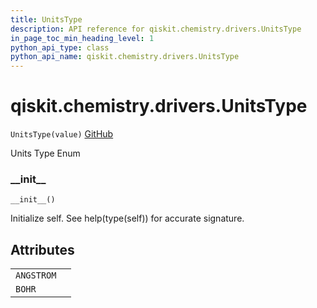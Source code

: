 ```yaml
---
title: UnitsType
description: API reference for qiskit.chemistry.drivers.UnitsType
in_page_toc_min_heading_level: 1
python_api_type: class
python_api_name: qiskit.chemistry.drivers.UnitsType
---
```


<span id="qiskit-chemistry-drivers-unitstype" />

# qiskit.chemistry.drivers.UnitsType

<span id="qiskit.chemistry.drivers.UnitsType" />

`UnitsType(value)` [GitHub](https://github.com/qiskit-community/qiskit-aqua/tree/stable/0.8/qiskit/chemistry/drivers/units_type.py "view source code")

Units Type Enum

### \_\_init\_\_

<span id="qiskit.chemistry.drivers.UnitsType.__init__" />

`__init__()`

Initialize self. See help(type(self)) for accurate signature.

## Attributes

|            |   |
| ---------- | - |
| `ANGSTROM` |   |
| `BOHR`     |   |

